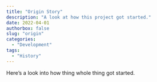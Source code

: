 ```yaml
---
title: "Origin Story"
description: "A look at how this project got started."
date: 2022-04-01
authorbox: false
slug: "origin"
categories:
  - "Development"
tags:
  - "History"
---
```


Here's a look into how thing whole thing got started.
